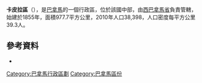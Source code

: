 {{Coord|8|45|0|N|79|52|12|W|display=title}}

'''卡皮拉區'''（{{lang-es|Distrito de Capira}}），是[[巴拿馬|巴拿馬]]的一個行政區，位於該國中部，由[[西巴拿馬省|西巴拿馬省]]負責管轄，始建於1855年，面積977.7平方公里，2010年人口38,398，人口密度每平方公里39.3人。

==參考資料==
*{{cite web|url=http://www.statoids.com/ypa.html|title=Districts of Panama|publisher=Statoids|accessdate=April 12, 2009|archive-date=2011-09-29|archive-url=https://web.archive.org/web/20110929221316/http://www.statoids.com/ypa.html|dead-url=no}}

{{巴拿馬區份}}

{{Panamá Oeste Province}}

[[Category:巴拿馬行政區劃|Category:巴拿馬行政區劃]]
[[Category:巴拿馬區份|Category:巴拿馬區份]]


{{Panama-geo-stub}}